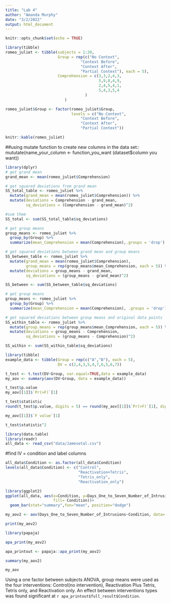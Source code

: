 ```yaml
---
title: "Lab 4"
author: "Amanda Murphy"
date: "3/2/2022"
output: html_document
---
```


```r
knitr::opts_chunk$set(echo = TRUE)
```

```r
library(tibble)
romeo_juliet <- tibble(subjects = 1:20,
                       Group = rep(c("No Context",
                                 "Context Before",
                                 "Context After",
                                 "Partial Context"), each = 5),
                       Comprehension = c(3,3,2,4,3,
                                         5,9,8,4,9,
                                         2,4,5,4,1,
                                         5,4,3,5,4
                                   )
                          )

romeo_juliet$Group <- factor(romeo_juliet$Group,
                             levels = c("No Context",
                                 "Context Before",
                                 "Context After",
                                 "Partial Context"))

knitr::kable(romeo_juliet)
```

##using mutate function to create new columns in the data set:: mututate(name_your_column <- function_you_want (dataset$column you want))

```r
library(dplyr)
# get grand mean
grand_mean <- mean(romeo_juliet$Comprehension)

# get squared deviations from grand mean
SS_total_table <- romeo_juliet %>%
  mutate(grand_mean = mean(romeo_juliet$Comprehension)) %>%
  mutate(deviations = Comprehension - grand_mean,
         sq_deviations = (Comprehension - grand_mean)^2)

#sum them
SS_total <- sum(SS_total_table$sq_deviations)
```


```r
# get group means
group_means <- romeo_juliet %>%
  group_by(Group) %>%
  summarize(mean_Comprehension = mean(Comprehension),.groups = 'drop')

# get squared deviations between grand mean and group means
SS_between_table <- romeo_juliet %>%
  mutate(grand_mean = mean(romeo_juliet$Comprehension),
         group_means = rep(group_means$mean_Comprehension, each = 5)) %>%
  mutate(deviations = group_means - grand_mean,
         sq_deviations = (group_means - grand_mean)^2)

SS_between <- sum(SS_between_table$sq_deviations)
```


```r
# get group means
group_means <- romeo_juliet %>%
  group_by(Group) %>%
  summarize(mean_Comprehension = mean(Comprehension), .groups = 'drop')

# get squared deviations between group means and original data points
SS_within_table <- romeo_juliet %>%
  mutate(group_means = rep(group_means$mean_Comprehension, each = 5)) %>%
  mutate(deviations = group_means - Comprehension,
         sq_deviations = (group_means - Comprehension)^2)

SS_within <- sum(SS_within_table$sq_deviations)
```


```r
library(tibble)
example_data <- tibble(Group = rep(c("A","B"), each = 5),
                       DV = c(2,4,3,5,4,7,6,5,6,7))
```

```r
t_test <- t.test(DV~Group, var.equal=TRUE,data = example_data)
my_aov <- summary(aov(DV~Group, data = example_data))

t_test$p.value
my_aov[[1]]$`Pr(>F)`[1]

```



```r
t_test$statistic
round(t_test$p.value, digits = 5) == round(my_aov[[1]]$`Pr(>F)`[1], digits=5)

```

```r
my_aov[[1]]$`F value`[1]
```

```r
t_test$statistic^2

```





```r
library(data.table)
library(readr)
all_data <- read_csv("data/Jamesetal.csv")

```

#find IV = condition and label columns
```r
all_data$Condition <- as.factor(all_data$Condition)
levels(all_data$Condition) <- c("Control",
                                "Reactivation+Tetris", 
                                "Tetris_only",
                                "Reactivation_only")


```

```r
library(ggplot2)
ggplot(all_data, aes(x=Condition, y=Days_One_to_Seven_Number_of_Intrusions,
                     fill= Condition))+
  geom_bar(stat="summary",fun="mean", position="dodge")
```


```r
my_aov2 <- aov(Days_One_to_Seven_Number_of_Intrusions~Condition, data= all_data)

print(my_aov2)

library(papaja)

apa_print(my_aov2)

apa_printout <- papaja::apa_print(my_aov2)
```


```r

summary(my_aov2)

my_aov
```


Using a one factor between subjects ANOVA, group means were used as the four interventions: Control(no intervention), Reactivation Plus Tetris, Tetris only, and Reactivation only. An effect between interventions types was found significant at `r apa_printout$full_result$Condition`.
  
  



